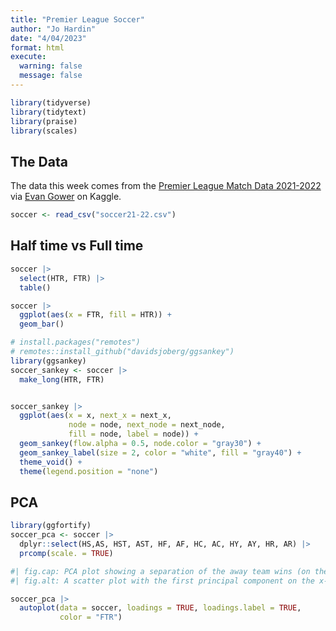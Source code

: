```yaml
---
title: "Premier League Soccer"
author: "Jo Hardin"
date: "4/04/2023"
format: html
execute:
  warning: false
  message: false
---
```


```r
library(tidyverse)
library(tidytext)
library(praise)
library(scales)
```

## The Data

The data this week comes from the [Premier League Match Data 2021-2022](https://www.kaggle.com/datasets/evangower/premier-league-match-data) via [Evan Gower](https://github.com/evangower) on Kaggle.

```r
soccer <- read_csv("soccer21-22.csv")
```


## Half time vs Full time

```r
soccer |> 
  select(HTR, FTR) |>
  table()

soccer |>
  ggplot(aes(x = FTR, fill = HTR)) + 
  geom_bar()
```

```r
# install.packages("remotes")
# remotes::install_github("davidsjoberg/ggsankey")
library(ggsankey)
soccer_sankey <- soccer |>
  make_long(HTR, FTR)


soccer_sankey |>
  ggplot(aes(x = x, next_x = next_x,
             node = node, next_node = next_node,
             fill = node, label = node)) + 
  geom_sankey(flow.alpha = 0.5, node.color = "gray30") + 
  geom_sankey_label(size = 2, color = "white", fill = "gray40") +
  theme_void() +
  theme(legend.position = "none") 
```



## PCA

```r
library(ggfortify)
soccer_pca <- soccer |>
  dplyr::select(HS,AS, HST, AST, HF, AF, HC, AC, HY, AY, HR, AR) |>
  prcomp(scale. = TRUE)
```


```r
#| fig.cap: PCA plot showing a separation of the away team wins (on the left side) and the home team wins (on the right side) which are somewhat distinguished by the number of shots / shots on target / corners for home versus away.
#| fig.alt: A scatter plot with the first principal component on the x-axis and the second principal component on the y-axis.  Points are colored based on whether the home team won, the away team won, or the match ended in a draw.  There are additional arrows superimposed on the points describing the principal component loadings (direction and weight) for each of the quantitative variables used -- Number of shots taken by the home team; Number of shots taken by the away team; Number of shots on target by the home team ; Number of shots on target by the away team; Number of fouls by the home team; Number of fouls by the away team; Number of corners taken by the home team; Number of corners taken by the away team; Number of yellow cards received by the home team; Number of yellow cards received by the away team; Number of red cards received by the home team; Number of red cards received by the away team 

soccer_pca |>
  autoplot(data = soccer, loadings = TRUE, loadings.label = TRUE, 
           color = "FTR")
```

